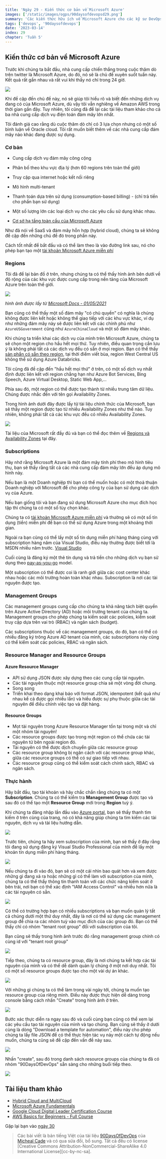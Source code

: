 ```yaml
---
title: 'Ngày 29 - Kiến thức cơ bản về Microsoft Azure'
images: ['/static/images/ogps/90daysofdevopsd29.png']
summary: 'Các kiến thức hữu ích về Microsoft Azure cho các kỹ sư DevOps'
tags: ['devops', '90daysofdevops']
date: '2023-03-14'
index: 29
chapter: 'Tuần 5'
---
```


<TOCInline toc={props.toc} asDisclosure />

## Kiến thức cơ bản về Microsoft Azure

Trước khi chúng ta bắt đầu, nhà cung cấp chiến thắng trong cuộc thăm dò trên twitter là Microsoft Azure, do đó, nó sẽ là chủ đề xuyên suốt tuần này. Kết quả rất gần nhau và rất vui khi thấy nó chỉ trong 24 giờ.

![](/static/images/assets/Day29_Cloud1.png)

Khi đề cập đến chủ đề này, nó sẽ giúp tôi hiểu rõ và biết đến những dịch vụ đang có của Microsoft Azure, dù vậy tôi vẫn nghiêng về Amazon AWS trong thời gian gần đây. Tuy nhiên, tôi cũng đã để lại các tài liệu tham khảo cho cả ba nhà cung cấp dịch vụ điện toán đám mây lớn nhất.

Tôi đánh giá cao rằng dù cuộc thăm dò chỉ có 3 lựa chọn nhưng có một số bình luận về Oracle cloud. Tôi rất muốn biết thêm về các nhà cung cấp đám mây nào khác đang được sự dụng.

### Cơ bản

- Cung cấp dịch vụ đám mây công cộng
- Phân bố theo khu vực địa lý (hơn 60 regions trên toàn thế giới)
- Truy cập qua internet hoặc kết nối riêng
- Mô hình multi-tenant
- Thanh toán dựa trên sử dụng (consumption-based billing) - (chỉ trả tiền cho phần bạn sử dụng)
- Một số lượng lớn các loại dịch vụ cho các yêu cầu sử dụng khác nhau.

- [Cơ sở hạ tầng toàn cầu của Microsoft Azure](https://infrastructuremap.microsoft.com/explore)

Như đã nói về SaaS và đám mây hỗn hợp (hybrid cloud), chúng ta sẽ không đề cập đến những chủ đề đó trong phần này.

Cách tốt nhất để bắt đầu và có thể làm theo là vào đường link sau, nó cho phép bạn tạo một [tài khoản Microsoft Azure miễn phí](https://azure.microsoft.com/en-gb/free/)

### Regions

Tôi đã để lại bản đồ ở trên, nhưng chúng ta có thể thấy hình ảnh bên dưới về độ rộng của các khu vực được cung cấp trong nền tảng của Microsoft Azure trên toàn thế giới.

![](/static/images/assets/Day29_Cloud2.png)

_hình ảnh được lấy từ [Microsoft Docs - 01/05/2021](https://docs.microsoft.com/en-us/azure/networking/microsoft-global-network)_

Bạn cũng có thể thấy một số đám mây "có chủ quyền" có nghĩa là chúng không được liên kết hoặc không thể giao tiếp với các khu vực khác, ví dụ như những đám mây này sẽ được liên kết với các chính phủ như `AzureUSGovernment` cũng như `AzureChinaCloud` và một số đám mây khác.

Khi chúng ta triển khai các dịch vụ của mình trên Microsoft Azure, chúng ta sẽ chọn một region cho hầu hết mọi thứ. Tuy nhiên, điều quan trọng cần lưu ý là không phải tất cả các dịch vụ đều có sẵn ở mọi region. Bạn có thể thấy [sản phẩn có sẵn theo region](https://azure.microsoft.com/en-us/global-infrastructure/services/?products=all), tại thời điểm viết bùa, region West Central US không thể sử dụng Azure Databricks.

Tôi cũng đã đề cập đến "hầu hết mọi thứ" ở trên, có một số dịch vụ nhất định được liên kết với region chẳng hạn như Azure Bot Services, Bing Speech, Azure Virtual Desktop, Static Web App,...

Phía sau đó, một region có thể được tạo thành từ nhiều trung tâm dữ liệu. Chúng được nhắc đến với tên gọi Availability Zones.

Trong hình ảnh dưới đây được lấy từ tài liệu chính thức của Microsoft, bạn sẽ thấy một region được tạo từ nhiều Availability Zones như thế nào. Tuy nhiên, không phải tất cả các khu vực đều có nhiều Availability Zones.

![](/static/images/assets/Day29_Cloud3.png)

Tài liệu của Microsoft rất đầy đủ và bạn có thể đọc thêm về [Regions và Availability Zones](https://docs.microsoft.com/en-us/azure/availability-zones/az-overview) tại đây.

### Subscriptions

Hãy nhớ rằng Microsoft Azure là một đám mây tính phí theo mô hình tiêu thụ, bạn sẽ thấy rằng tất cả các nhà cung cấp đám mây lớn đều áp dụng mô hình này.

Nếu bạn là một Doanh nghiệp thì bạn có thể muốn hoặc có một thoả thuận Doanh nghiệp với Microsoft để cho phép công ty của bạn sử dụng các dịch vụ của Azure.

Nếu bạn giống tôi và bạn đang sử dụng Microsoft Azure cho mục đích học tập thì chúng ta có một số tùy chọn khác.

Chúng ta có [tài khoản Microsoft Azure miễn phí](https://azure.microsoft.com/en-gb/free/) và thường sẽ có một số tín dụng (tiền) miễn phí để bạn có thể sử dụng Azure trong một khoảng thời gian.

Ngoài ra bạn cũng có thể lấy một số tín dụng miễn phí hàng tháng cùng với subscription hàng năm của Visual Studio, điều này thường được biết tới là MSDN nhiều năm trước. [Visual Studio](https://azure.microsoft.com/en-us/pricing/member-offers/credit-for-visual-studio-subscribers/)

Cuối cùng là đăng ký một thẻ tín dụng và trả tiền cho những dịch vụ bạn sử dụng theo [pay-as-you-go](https://azure.microsoft.com/en-us/pricing/purchase-options/pay-as-you-go/) model.

Một subscription có thể được coi là ranh giới giữa các cost center khác nhau hoặc các môi trường hoàn toàn khác nhau. Subscription là nơi các tài nguyên được tạo.

### Management Groups

Các management groups cung cấp cho chúng ta khả năng tách biệt quyền trên Azure Active Directory (AD) hoặc môi trường tenant của chúng ta. Management groups cho phép chúng ta kiểm soát các policies, kiểm soát truy cập dựa trên vai trò (RBAC) và ngân sách (budget).

Các subscriptions thuộc về các management groups, do đó, bạn có thể có nhiều đăng ký trông Azure AD tenant của mình, các subscriptions này cũng có thể kiểm soát các policies, RBAC và ngân sách.

### Resource Manager and Resource Groups

#### Azure Resource Manager

- API sử dụng JSON được xây dựng theo các cung cấp tài nguyên.
- Các tài nguyên thuộc một resource group chia sẻ một vòng đời chung.
- Song song
- Triển khai theo dạng khai báo với format JSON, idempotent (kết quả như nhau kể cả được gọi nhiều lần) và hiểu được sự phụ thuộc giữa các tài nguyên để điều chỉnh việc tạo và đặt hàng.

#### Resource Groups

- Mọt tài nguyên trong Azure Resource Manager tồn tại trong một và chỉ một nhóm tài nguyên!
- Các resource groups được tạo trong một region có thể chứa các tài nguyên từ bên ngoài region đó.
- Tài nguyên có thể được dịch chuyển giữa các resource group
- Các resource group không bị ngăn cách với các resource group khác, giữa các resource groups có thể có sự giao tiếp với nhau.
- Các resource group cũng có thể kiểm soát cách chính sách, RBAC và ngân sách.

### Thực hành

Hãy bắt đầu, tạo tài khoản và hãy chắc chắn rằng chúng ta có một **Subscription**. Chúng ta có thể kiểm tra **Management Group** được tạo và sau đó có thể tạo một **Resource Group** mới trong **Region** tuỳ ý.

Khi chúng ta đăng nhập lần đầu vào [Azure portal](https://portal.azure.com/#home), bạn sẽ thấy thanh tìm kiếm ở trên cùng của trang, nó có khả năng giúp chúng ta tìm kiếm các tài nguyên, dịch vụ và tài liệu hướng dẫn.

![](/static/images/assets/Day29_Cloud4.png)

Trước tiên, chúng ta hãy xem subscription của mình, bạn sẽ thấy ở đây rằng tôi đang sử dụng đăng ký Visual Studio Professional của mình để lấy một khoản tín dụng miễn phí hàng tháng.

![](/static/images/assets/Day29_Cloud5.png)

Nếu chúng ta đi vào đó, bạn sẽ có một cái nhìn bao quát hơn và xem được những gì đang xả ra hoặc những gì có thể làm với subscription của mình, chúng ta có thể thấy thông tin thanh toán với các chức năng kiểm soát ở bên trái, nơi bạn có thể xác định "IAM Access Control" và nhiều hơn nữa là các tài nguyên có sẵn.

![](/static/images/assets/Day29_Cloud6.png)

Có thể có trường hợp bạn có nhiều subscriptions và bạn muốn quản lý tất cả chúng dưới một thứ duy nhất, đây là nơi có thể sử dụng các management group để chia ra các nhóm tuỳ vào mục đích của các group đó. Bạn có thể thấy chỉ có nhóm "tenant root group" đối với subscription của tôi.

Bạn cũng sẽ thấy trong hình ảnh trước đó rằng management group chính có cùng id với "tenant root group"

![](/static/images/assets/Day29_Cloud7.png)

Tiếp theo, chúng ta có resource group, đây là nơi chúng ta kết hợp các tài nguyên của mình và có thể dễ dành quản lý chúng ở một nơi duy nhất. Tôi có một số resource groups được tạo cho một vài dự án khác.

![](/static/images/assets/Day29_Cloud8.png)

Với những gì chúng ta có thể làm trong vài ngày tới, chúng ta muốn tạo resource group của riêng mình. Điều này được thực hiện dễ dàng trong console bằng cách nhấn "Create" trong hình ảnh ở trên.

![](/static/images/assets/Day29_Cloud9.png)

Bước xác thực diễn ra ngay sau đó và cuối cùng bạn cũng có thể xem lại các yêu cầu tạo tài nguyên của mình và tạo chúng. Bạn cũng sẽ thấy ở dưới cùng là dòng "Download a template for automation", điều này cho phép chúng ta lấy file JSON để có thể thực hiện tác vụ này một cách tự động nếu muốn, chúng ta cũng sẽ đề cập đến vấn đề này sau.

![](/static/images/assets/Day29_Cloud10.png)

Nhấn "create", sau đó trong danh sách resource groups của chúng ta đã có nhóm "90DaysOfDevOps" sẵn sàng cho những buổi tiếp theo.

![](/static/images/assets/Day29_Cloud11.png)

## Tài liệu tham khảo

- [Hybrid Cloud and MultiCloud](https://www.youtube.com/watch?v=qkj5W98Xdvw)
- [Microsoft Azure Fundamentals](https://www.youtube.com/watch?v=NKEFWyqJ5XA&list=WL&index=130&t=12s)
- [Google Cloud Digital Leader Certification Course](https://www.youtube.com/watch?v=UGRDM86MBIQ&list=WL&index=131&t=10s)
- [AWS Basics for Beginners - Full Course](https://www.youtube.com/watch?v=ulprqHHWlng&t=5352s)

Gặp lại bạn vào [ngày 30](https://vntechies.dev/courses/90-ngay-devops/ngay-30-mo-hinh-bao-mat-microsoft-azure)

> Các bài viết là bản tiếng Việt của tài liệu [90DaysOfDevOps](https://github.com/MichaelCade/90DaysOfDevOps/tree/main/2022/Days) của [Micheal Cade](https://twitter.com/MichaelCade1) và có qua sửa đổi, bổ sung. Tất cả đều có license [Creative Commons Attribution-NonCommercial-ShareAlike 4.0 International License][cc-by-nc-sa].
